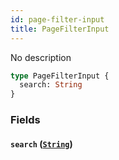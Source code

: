 ```yaml
---
id: page-filter-input
title: PageFilterInput
---
```


No description

```graphql
type PageFilterInput {
  search: String
}
```

### Fields

#### `search` ([`String`](/developer/api-reference/scalars/string.mdx))
